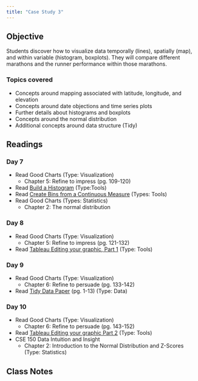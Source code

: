 ```yaml
---
title: "Case Study 3"
---
```


## Objective

Students discover how to visualize data temporally (lines), spatially (map), and within variable (histogram, boxplots).  They will compare different marathons and the runner performance within those marathons.

### Topics covered

* Concepts around mapping associated with latitude, longitude, and elevation
* Concepts around date objections and time series plots
* Further details about histograms and boxplots
* Concepts around the normal distribution
* Additional concepts around data structure (Tidy)

## Readings

### Day 7 

* Read Good Charts (Type: Visualization)
  + Chapter 5: Refine to impress (pg. 109-120)
* Read [Build a Histogram](https://help.tableau.com/current/pro/desktop/en-us/buildexamples_histogram.htm) (Type:Tools)
* Read [Create Bins from a Continuous Measure](https://help.tableau.com/current/pro/desktop/en-us/calculations_bins.htm) (Types: Tools)
* Read Good Charts (Types: Statistics)
  + Chapter 2: The normal distribution

### Day 8

* Read Good Charts (Type: Visualization)
  + Chapter 5: Refine to impress (pg. 121-132)
* Read [Tableau Editing your graphic, Part 1](https://help.tableau.com/current/pro/desktop/en-us/concepts.htm) (Type: Tools)

### Day 9

* Read Good Charts (Type: Visualization)
  + Chapter 6: Refine to persuade (pg. 133-142)
* Read [Tidy Data Paper](https://vita.had.co.nz/papers/tidy-data.pdf) (pg. 1-13) (Type: Data)

### Day 10

* Read Good Charts (Type: Visualization)
  + Chapter 6: Refine to persuade (pg. 143-152)
* Read [Tableau Editing your graphic Part 2](https://help.tableau.com/current/pro/desktop/en-us/ask_data.htm) (Type: Tools)
* CSE 150 Data Intuition and Insight
  + Chapter 2: Introduction to the Normal Distribution and Z-Scores (Type: Statistics)
  
## Class Notes  